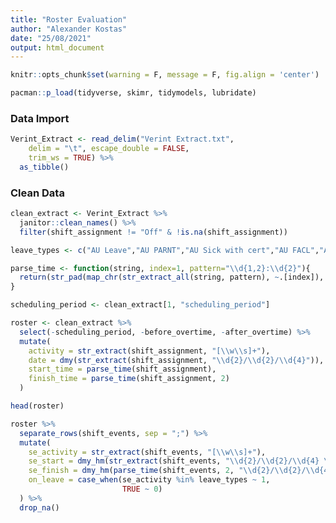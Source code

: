 ```yaml
---
title: "Roster Evaluation"
author: "Alexander Kostas"
date: "25/08/2021"
output: html_document
---
```


```r
knitr::opts_chunk$set(warning = F, message = F, fig.align = 'center')

pacman::p_load(tidyverse, skimr, tidymodels, lubridate)
```

### Data Import

```r
Verint_Extract <- read_delim("Verint Extract.txt", 
    delim = "\t", escape_double = FALSE, 
    trim_ws = TRUE) %>% 
  as_tibble()
```

### Clean Data

```r
clean_extract <- Verint_Extract %>% 
  janitor::clean_names() %>% 
  filter(shift_assignment != "Off" & !is.na(shift_assignment))
```

```r
leave_types <- c("AU Leave","AU PARNT","AU Sick with cert","AU FACL","AU Sick no cert")
```

```r
parse_time <- function(string, index=1, pattern="\\d{1,2}:\\d{2}"){
  return(str_pad(map_chr(str_extract_all(string, pattern), ~.[index]), 5, pad = "0"))
}
```

```r
scheduling_period <- clean_extract[1, "scheduling_period"]

roster <- clean_extract %>% 
  select(-scheduling_period, -before_overtime, -after_overtime) %>% 
  mutate(
    activity = str_extract(shift_assignment, "[\\w\\s]+"),
    date = dmy(str_extract(shift_assignment, "\\d{2}/\\d{2}/\\d{4}")),
    start_time = parse_time(shift_assignment),
    finish_time = parse_time(shift_assignment, 2)
  )

head(roster)
```

```r
roster %>% 
  separate_rows(shift_events, sep = ";") %>% 
  mutate(
    se_activity = str_extract(shift_events, "[\\w\\s]+"),
    se_start = dmy_hm(str_extract(shift_events, "\\d{2}/\\d{2}/\\d{4} \\d{1,2}:\\d{2}")),
    se_finish = dmy_hm(parse_time(shift_events, 2, "\\d{2}/\\d{2}/\\d{4} \\d{1,2}:\\d{2}")),
    on_leave = case_when(se_activity %in% leave_types ~ 1,
                         TRUE ~ 0)
  ) %>% 
  drop_na()
```
